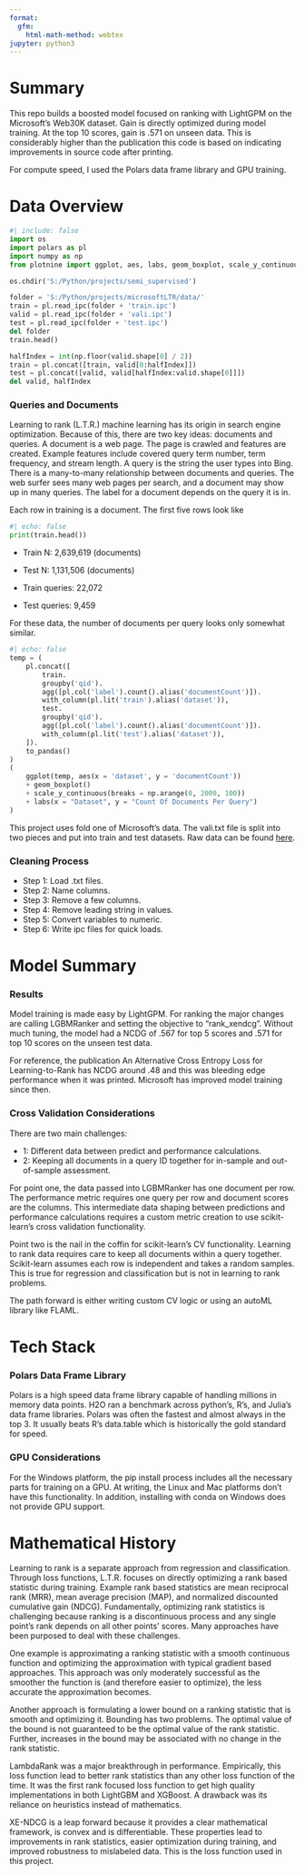 ```yaml
---
format:
  gfm:
    html-math-method: webtex
jupyter: python3
---
```


# Summary
This repo builds a boosted model focused on ranking with LightGPM on the Microsoft's Web30K dataset. Gain is directly optimized during model training. At the top 10 scores, gain is .571 on unseen data. This is considerably higher than the publication this code is based on indicating improvements in source code after printing.

For compute speed, I used the Polars data frame library and GPU training.

# Data Overview

```python
#| include: false
import os
import polars as pl
import numpy as np
from plotnine import ggplot, aes, labs, geom_boxplot, scale_y_continuous

os.chdir('S:/Python/projects/semi_supervised')

folder = 'S:/Python/projects/microsoftLTR/data/'
train = pl.read_ipc(folder + 'train.ipc')
valid = pl.read_ipc(folder + 'vali.ipc')
test = pl.read_ipc(folder + 'test.ipc')
del folder
train.head()

halfIndex = int(np.floor(valid.shape[0] / 2))
train = pl.concat([train, valid[0:halfIndex]])
test = pl.concat([valid, valid[halfIndex:valid.shape[0]]])
del valid, halfIndex
```

### Queries and Documents
Learning to rank (L.T.R.) machine learning has its origin in search engine optimization. Because of this, there are two key ideas: documents and queries. A document is a web page. The page is crawled and features are created. Example features include covered query term number, term frequency, and stream length. A query is the string the user types into Bing. There is a many-to-many relationship between documents and queries.  The web surfer sees many web pages per search, and a document may show up in many queries. The label for a document depends on the query it is in.

Each row in training is a document. The first five rows look like

```python
#| echo: false
print(train.head())
```

-   Train N: 2,639,619 (documents)
-   Test N: 1,131,506 (documents)

-   Train queries: 22,072
-   Test queries: 9,459

For these data, the number of documents per query looks only somewhat similar.

```python
#| echo: false
temp = (
    pl.concat([
        train.
        groupby('qid').
        agg([pl.col('label').count().alias('documentCount')]).
        with_column(pl.lit('train').alias('dataset')),
        test.
        groupby('qid').
        agg([pl.col('label').count().alias('documentCount')]).
        with_column(pl.lit('test').alias('dataset')),
    ]).
    to_pandas()
)
(
    ggplot(temp, aes(x = 'dataset', y = 'documentCount'))
    + geom_boxplot()
    + scale_y_continuous(breaks = np.arange(0, 2000, 100))
    + labs(x = "Dataset", y = "Count Of Documents Per Query")
)
```

This project uses fold one of Microsoft's data. The vali.txt file is split into two pieces and put into train and test datasets. Raw data can be found [here](https://www.microsoft.com/en-us/research/project/mslr/).

### Cleaning Process
-   Step 1: Load .txt files.
-   Step 2: Name columns.
-   Step 3: Remove a few columns.
-   Step 4: Remove leading string in values.
-   Step 5: Convert variables to numeric.
-   Step 6: Write ipc files for quick loads.

# Model Summary
### Results
Model training is made easy by LightGPM. For ranking the major changes are calling LGBMRanker and setting the objective to "rank_xendcg". Without much tuning, the model had a NCDG of .567 for top 5 scores and .571 for top 10 scores on the unseen test data. 

For reference, the publication An Alternative Cross Entropy Loss for Learning-to-Rank has NCDG around .48 and this was bleeding edge performance when it was printed. Microsoft has improved model training since then.

### Cross Validation Considerations

There are two main challenges: 

-   1: Different data between predict and performance calculations. 
-   2: Keeping all documents in a query ID together for in-sample and out-of-sample assessment.

For point one, the data passed into LGBMRanker has one document per row. The performance metric requires one query per row and document scores are the columns. This intermediate data shaping between predictions and performance calculations requires a custom metric creation to use scikit-learn’s cross validation functionality.

Point two is the nail in the coffin for scikit-learn’s CV functionality. Learning to rank data requires care to keep all documents within a query together. Scikit-learn assumes each row is independent and takes a random samples. This is true for regression and classification but is not in learning to rank problems.

The path forward is either writing custom CV logic or using an autoML library like FLAML.

# Tech Stack
### Polars Data Frame Library
Polars is a high speed data frame library capable of handling millions in memory data points. H2O ran a benchmark across python’s, R’s, and Julia’s data frame libraries. Polars was often the fastest and almost always in the top 3. It usually beats R’s data.table which is historically the gold standard for speed.

### GPU Considerations
For the Windows platform, the pip install process includes all the necessary parts for training on a GPU. At writing, the Linux and Mac platforms don't have this functionality. In addition, installing with conda on Windows does not provide GPU support.

# Mathematical History
Learning to rank is a separate approach from regression and classification. Through loss functions, L.T.R. focuses on directly optimizing a rank based statistic during training. Example rank based statistics are mean reciprocal rank (MRR), mean average precision (MAP), and normalized discounted cumulative gain (NDCG). Fundamentally, optimizing rank statistics is challenging because ranking is a discontinuous process and any single point’s rank depends on all other points’ scores. Many approaches have been purposed to deal with these challenges.

One example is approximating a ranking statistic with a smooth continuous function and optimizing the approximation with typical gradient based approaches. This approach was only moderately successful as the smoother the function is (and therefore easier to optimize), the less accurate the approximation becomes.

Another approach is formulating a lower bound on a ranking statistic that is smooth and optimizing it. Bounding has two problems. The optimal value of the bound is not guaranteed to be the optimal value of the rank statistic. Further, increases in the bound may be associated with no change in the rank statistic.

LambdaRank was a major breakthrough in performance. Empirically, this loss function lead to better rank statistics than any other loss function of the time. It was the first rank focused loss function to get high quality implementations in both LightGBM and XGBoost. A drawback was its reliance on heuristics instead of mathematics.

XE-NDCG is a leap forward because it provides a clear mathematical framework, is convex and is differentiable. These properties lead to improvements in rank statistics, easier optimization during training, and improved robustness to mislabeled data. This is the loss function used in this project.